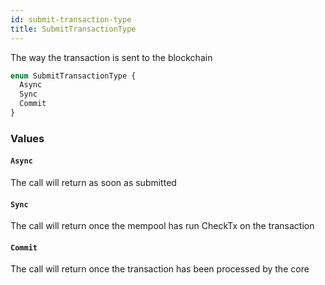 ```yaml
---
id: submit-transaction-type
title: SubmitTransactionType
---
```



The way the transaction is sent to the blockchain


```graphql
enum SubmitTransactionType {
  Async
  Sync
  Commit
}
```


### Values

#### `Async` 

The call will return as soon as submitted


#### `Sync` 

The call will return once the mempool has run CheckTx on the transaction


#### `Commit` 

The call will return once the transaction has been processed by the core





